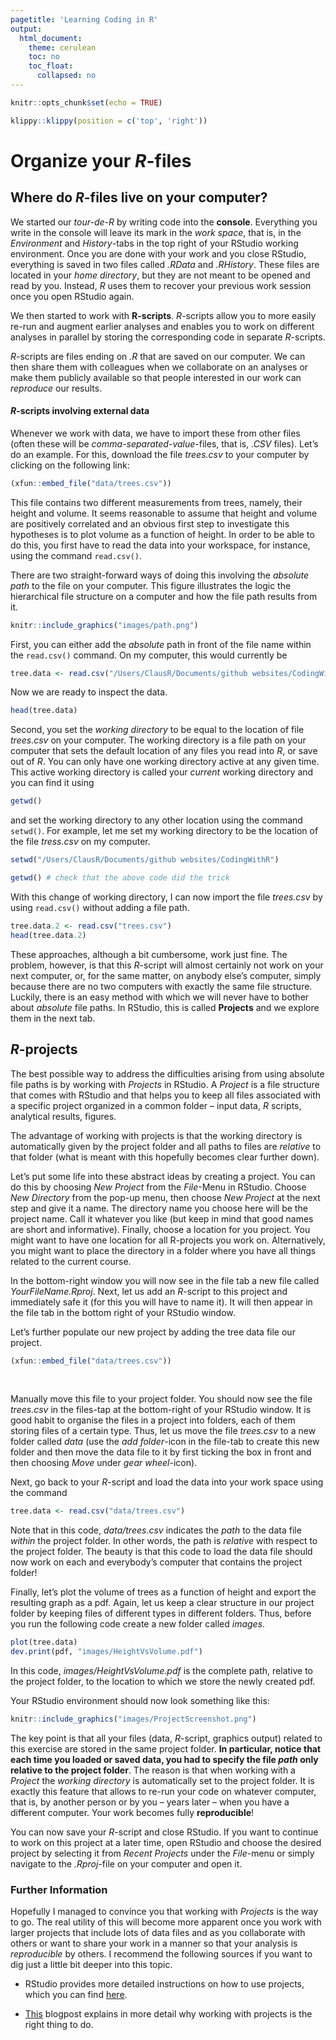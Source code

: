 ```yaml
---
pagetitle: 'Learning Coding in R'
output: 
  html_document:
    theme: cerulean
    toc: no
    toc_float:
      collapsed: no
---
```


```r
knitr::opts_chunk$set(echo = TRUE)
```

```r
klippy::klippy(position = c('top', 'right'))
```

# Organize your *R*-files {.tabset}

## Where do *R*-files live on your computer?

We started our *tour-de-R* by writing code into the **console**. Everything you write in the console will leave its mark in the *work space*, that is, in the *Environment* and *History*-tabs in the top right of your RStudio working environment. Once you are done with your work and you close RStudio, everything is saved in two files called *.RData* and *.RHistory*. These files are located in your *home directory*, but they are not meant to be opened and read by you. Instead, *R* uses them to recover your previous work session once you open RStudio again.

We then started to work with **R-scripts**. *R*-scripts allow you to more easily re-run and augment earlier analyses and enables you to work on different analyses in parallel by storing the corresponding code in separate *R*-scripts. 

*R*-scripts are files ending on *.R* that are saved on our computer. We can then share them with colleagues when we collaborate on an analyses or make them publicly available so that people interested in our work can *reproduce* our results.

#### *R*-scripts involving external data

Whenever we work with data, we have to import these from other files (often these will be *comma-separated-value*-files, that is, *.CSV* files). Let's do an example. For this, download the file *trees.csv* to your computer by clicking on the following link:

```r
(xfun::embed_file("data/trees.csv"))
```

This file contains two different measurements from trees, namely, their height and volume. It seems reasonable to assume that height and volume are positively correlated and an obvious first step to investigate this hypotheses is to plot volume as a function of height. In order to be able to do this, you first have to read the data into your workspace, for instance, using the command `read.csv()`.

There are two straight-forward ways of doing this involving the *absolute path* to the file on your computer. This figure illustrates the logic the hierarchical file structure on a computer and how the file path results from it.

```r
knitr::include_graphics("images/path.png")
```

First, you can either add the *absolute* path in front of the file name within the `read.csv()` command. On my computer, this would currently be 

```r
tree.data <- read.csv("/Users/ClausR/Documents/github websites/CodingWithR/trees.csv")
```
<!-- if I compile this on my laptop the path is: /Users/clausrueffler/Documents/github websites with RStudio/CodingWithR/trees.csv -->

Now we are ready to inspect the data.

```r
head(tree.data)
```

Second, you set the *working directory* to be equal to the location of file *trees.csv* on your computer. The working directory is a file path on your computer that sets the default location of any files you read into *R*, or save out of *R*. You can only have one working directory active at any given time. This active working directory is called  your *current* working directory and you can find it using

```r
getwd()
```

and set the working directory to any other location using the command `setwd()`. For example, let me set my working directory to be the location of the file *tress.csv* on my computer.

```r
setwd("/Users/ClausR/Documents/github websites/CodingWithR")

getwd() # check that the above code did the trick
```

With this change of working directory, I can now import the file *trees.csv* by using `read.csv()` without adding a file path.

```r
tree.data.2 <- read.csv("trees.csv")
head(tree.data.2)
```

These approaches, although a bit cumbersome, work just fine. The problem, however, is that this *R*-script will almost certainly not work on your next computer, or, for the same matter, on anybody else's computer, simply because there are no two computers with exactly the same file structure. Luckily, there is an easy method with which we will never have to bother about *absolute* file paths. In RStudio, this is called **Projects** and we explore them in the next tab.

## *R*-projects

The best possible way to address the difficulties arising from using absolute file paths is by working with *Projects* in RStudio. A *Project* is a file structure that comes with RStudio and that helps you to keep all files associated with a specific project organized in a common folder -- input data, *R* scripts, analytical results, figures.

The advantage of working with projects is that the working directory is automatically given by the project folder and all paths to files are *relative* to that folder (what is meant with this hopefully becomes clear further down).

Let's put some life into these abstract ideas by creating a project. You can do this by choosing *New Project* from the *File*-Menu in RStudio. Choose *New Directory* from the pop-up menu, then choose *New Project* at the next step and give it a name. The directory name you choose here will be the project name. Call it whatever you like (but keep in mind that good names are short and informative). Finally, choose a location for you project. You might want to have one location for all R-projects you work on. Alternatively, you might want to place the directory in a folder where you have all things related to the current course.

In the bottom-right window you will now see in the file tab a new file called *YourFileName.Rproj*. Next, let us add an *R*-script to this project and immediately safe it (for this you will have to name it). It will then appear in the file tab in the bottom right of your RStudio window.

Let's further populate our new project by adding the tree data file our project.

```r
(xfun::embed_file("data/trees.csv"))
```
\ <!--this lonely slash inserts an empty line-->

Manually move this file to your project folder. You should now see the file *trees.csv* in the files-tap at the bottom-right of your RStudio window. It is good habit to organise the files in a project into folders, each of them storing files of a certain type. Thus, let us move the file *trees.csv* to a new folder called *data* (use the *add folder*-icon in the file-tab to create this new folder and then move the data file to it by first ticking the box in front and then choosing *Move* under *gear wheel*-icon).

Next, go back to your *R*-script and load the data into your work space using the command

```r
tree.data <- read.csv("data/trees.csv")
```

Note that in this code, *data/trees.csv* indicates the *path* to the data file *within* the project folder. In other words, the path is *relative* with respect to the project folder. The beauty is that this code to load the data file should now work on each and everybody's computer that contains the project folder!

Finally, let's plot the volume of trees as a function of height and export the resulting graph as a pdf.
Again, let us keep a clear structure in our project folder by keeping files of different types in different folders. Thus, before you run the following code create a new folder called *images*.

```r
plot(tree.data)
dev.print(pdf, "images/HeightVsVolume.pdf")
```

In this code, *images/HeightVsVolume.pdf* is the complete path, relative to the project folder, to the location to which we store the newly created pdf.

Your RStudio environment should now look something like this:

```r
knitr::include_graphics("images/ProjectScreenshot.png")
```

The key point is that all your files (data, *R*-script, graphics output) related to this exercise are stored in the same project folder. **In particular, notice that each time you loaded or saved data, you had to specify the file *path* only relative to the project folder**. The reason is that when working with a *Project* the *working directory* is automatically set to the project folder. It is exactly this feature that allows to re-run your code on whatever computer, that is, by another person or by you -- years later -- when you have a different computer. Your work becomes fully **reproducible**!

You can now save your *R*-script and close RStudio. If you want to continue to work on this project at a later time, open RStudio and choose the desired project by selecting it from *Recent Projects* under the *File*-menu or simply navigate to the *.Rproj*-file on your computer and open it.

### Further Information

Hopefully I managed to convince you that working with *Projects* is the way to go. The real utility of this will become more apparent once you work with larger projects that include lots of data files and as you collaborate with others or want to share your work in a manner so that your analysis is *reproducible* by others. I recommend the following sources if you want to dig just a little bit deeper into this topic.

* RStudio provides more detailed instructions on how to use projects, which you can find [here](https://support.rstudio.com/hc/en-us/articles/200526207-Using-Projects).

* [This](https://www.r-bloggers.com/2020/01/rstudio-projects-and-working-directories-a-beginners-guide/) blogpost explains in more detail why working with projects is the right thing to do.
